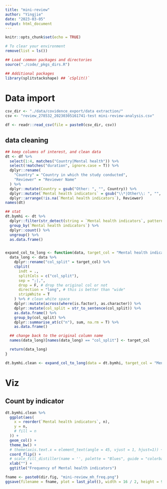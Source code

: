 ```yaml
---
title: "mini-review"
author: "Yingjie"
date: "2023-03-05"
output: html_document
---
```


```r
knitr::opts_chunk$set(echo = TRUE)

# To clear your environment
remove(list = ls())

## Load common packages and directories
source("./code/_pkgs_dirs.R")

## Additional packages
library(splitstackshape) ## `cSplit()`
```



# Data import
```r
csv_dir <- "./data/covidence_export/data extraction/"
csv <- "review_278532_20230305161741-test mini-review-analysis.csv"

df <- readr::read_csv(file = paste0(csv_dir, csv))
```



## data cleaning 

```r
## keep columns of interest, and clean data
dt <- df %>%
  select(1:4, matches("Country|Mental health")) %>%
  select(!matches("duration", ignore.case = T)) %>%
  dplyr::rename(
    "Country" = "Country in which the study conducted",
    "Reviewer" = "Reviewer Name"
  ) %>%
  dplyr::mutate(Country = gsub("Other: ", "", Country)) %>%
  dplyr::mutate(`Mental health indicators` = gsub("\\*|Other\\: ", "", `Mental health indicators`)) %>%
  dplyr::arrange(!is.na(`Mental health indicators`), Reviewer)
names(dt)

## stat
dt.bymhi <- dt %>%
  dplyr::filter(str_detect(string = `Mental health indicators`, pattern = "exclude", negate = T)) %>%
  group_by(`Mental health indicators`) %>%
  dplyr::count() %>%
  ungroup() %>%
  as.data.frame()


expand_col_to_long <- function(data, target_col = "Mental health indicators") {
  data_long <- data %>%
    dplyr::rename("col_split" = target_col) %>%
    cSplit(
      indt = .,
      splitCols = c("col_split"),
      sep = ";|,",
      drop = F, # drop the original col or not
      direction = "long", # this is better than "wide"
      stripWhite = T
    ) %>% # clean white space
    dplyr::mutate(across(where(is.factor), as.character)) %>%
    dplyr::mutate(col_split = str_to_sentence(col_split)) %>%
    as.data.frame() %>%
    group_by(col_split) %>%
    dplyr::summarise_at(c("n"), sum, na.rm = T) %>%
    as.data.frame()

  ## change back to the original column name
  names(data_long)[names(data_long) == "col_split"] <- target_col

  return(data_long)
}

dt.bymhi.clean <- expand_col_to_long(data = dt.bymhi, target_col = "Mental health indicators")
```




# Viz

## Count by indicator

```r
dt.bymhi.clean %>%
  ggplot(aes(
    x = reorder(`Mental health indicators`, n),
    y = n,
    # fill = n
  )) +
  geom_col() +
  theme_bw() +
  # theme(axis.text.x = element_text(angle = 45, vjust = 1, hjust=1)) +
  coord_flip() +
  # scale_fill_distiller(name = '', palette = "Blues", guide = "colorbar", direction = 1) +
  xlab("") +
  ggtitle("Frequency of Mental health indicators")

fname <- paste0(dir.fig, "mini-review_mh_freq.png")
ggsave(filename = fname, plot = last_plot(), width = 16 / 2, height = 9 / 2, units = "in", dpi = 300, bg = NULL)
```
